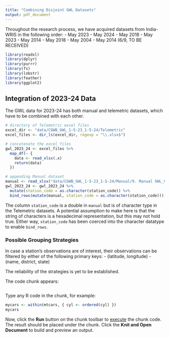 ```yaml
---
title: "Combining Disjoint GWL Datasets"
output: pdf_document
---
```


Throughout the research process, we have acquired datasets from India-WRIS in the following order:
- May 2023 - May 2024
- May 2018 - May 2023
- May 2014 - May 2018
- May 2004 - May 2014 (6/9, TO BE RECEIVED)
```r
library(readxl)
library(dplyr)
library(purrr)
library(fs)
library(lobstr)
library(feather)
library(ggplot2)
```

## Integration of 2023-24 Data
The GWL data for 2023-24 has both manual and telemetric datasets, which have to be combined with each other.
```r
# directory of Telemetric excel files
excel_dir <- "data/CGWB_GWL_1-5-23_1-5-24/Telemetric"
excel_files <- dir_ls(excel_dir, regexp = "\\.xlsx$")

# concatenate the excel files
gwl_2023_24 <- excel_files %>%
  map_df(~ {
    data <- read_xlsx(.x)
    return(data)
  })

# appending Manual dataset
manual <- read_xlsx("data/CGWB_GWL_1-5-23_1-5-24/Manual/9. Manual GWL_CGWB_1 May 2023 to 1 May 2023.xlsx")
gwl_2023_24 <- gwl_2023_24 %>%
  mutate(station_code = as.character(station_code)) %>%
  bind_rows(mutate(manual, station_code = as.character(station_code)))
```
The column `station_code` is a double in `manual` but is of character type in the Telemetric datasets. A potential
assumption to make here is that the string of characters is a hexadecimal representation, but this may not hold true.
Either way, `station_code` has been coerced into the character datatype to enable `bind_rows`.

### Possible Grouping Strategies
In case a station's observations are of interest, their observations can be filtered by either of the following
primary keys:
- (latitude, longitude)
- (name, district, state)

The reliability of the strategies is yet to be established.




The code chunk appears:
```r
```

Type any R code in the chunk, for example:
```r
mycars <- within(mtcars, { cyl <- ordered(cyl) })
mycars
```

Now, click the **Run** button on the chunk toolbar to [execute](https://www.jetbrains.com/help/pycharm/r-markdown.html#run-r-code) the chunk code. The result should be placed under the chunk.
Click the **Knit and Open Document** to build and preview an output.